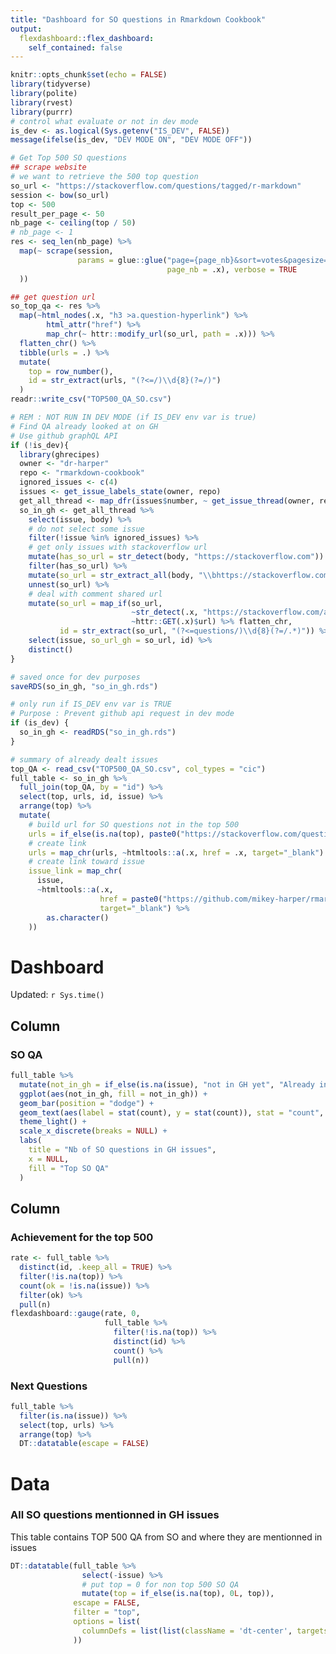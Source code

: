 ```yaml
---
title: "Dashboard for SO questions in Rmarkdown Cookbook"
output: 
  flexdashboard::flex_dashboard:
    self_contained: false 
---
```


```r
knitr::opts_chunk$set(echo = FALSE)
library(tidyverse)
library(polite)
library(rvest)
library(purrr)
# control what evaluate or not in dev mode
is_dev <- as.logical(Sys.getenv("IS_DEV", FALSE))
message(ifelse(is_dev, "DEV MODE ON", "DEV MODE OFF")) 
```

```r
# Get Top 500 SO questions
## scrape website
# we want to retrieve the 500 top question
so_url <- "https://stackoverflow.com/questions/tagged/r-markdown"
session <- bow(so_url)
top <- 500
result_per_page <- 50
nb_page <- ceiling(top / 50)
# nb_page <- 1
res <- seq_len(nb_page) %>%
  map(~ scrape(session, 
               params = glue::glue("page={page_nb}&sort=votes&pagesize={result_per_page}", 
                                   page_nb = .x), verbose = TRUE
  ))
```

```r
## get question url
so_top_qa <- res %>%
  map(~html_nodes(.x, "h3 >a.question-hyperlink") %>%
        html_attr("href") %>%
        map_chr(~ httr::modify_url(so_url, path = .x))) %>%
  flatten_chr() %>%
  tibble(urls = .) %>%
  mutate(
    top = row_number(),
    id = str_extract(urls, "(?<=/)\\d{8}(?=/)") 
  )
readr::write_csv("TOP500_QA_SO.csv")
```

```r
# REM : NOT RUN IN DEV MODE (if IS_DEV env var is true)
# Find QA already looked at on GH
# Use github graphQL API
if (!is_dev){
  library(ghrecipes)
  owner <- "dr-harper"
  repo <- "rmarkdown-cookbook"
  ignored_issues <- c(4)
  issues <- get_issue_labels_state(owner, repo)
  get_all_thread <- map_dfr(issues$number, ~ get_issue_thread(owner, repo, .x))
  so_in_gh <- get_all_thread %>%
    select(issue, body) %>%
    # do not select some issue
    filter(!issue %in% ignored_issues) %>%
    # get only issues with stackoverflow url
    mutate(has_so_url = str_detect(body, "https://stackoverflow.com")) %>%
    filter(has_so_url) %>%
    mutate(so_url = str_extract_all(body, "\\bhttps://stackoverflow.com/[^\\s)]*")) %>%
    unnest(so_url) %>%
    # deal with comment shared url
    mutate(so_url = map_if(so_url, 
                           ~str_detect(.x, "https://stackoverflow.com/a/.*"), 
                           ~httr::GET(.x)$url) %>% flatten_chr,
           id = str_extract(so_url, "(?<=questions/)\\d{8}(?=/.*)")) %>%
    select(issue, so_url_gh = so_url, id) %>%
    distinct()
}
```
  
```r
# saved once for dev purposes
saveRDS(so_in_gh, "so_in_gh.rds")
```

```r
# only run if IS_DEV env var is TRUE
# Purpose : Prevent github api request in dev mode
if (is_dev) {
  so_in_gh <- readRDS("so_in_gh.rds")
}
```


```r
# summary of already dealt issues
top_QA <- read_csv("TOP500_QA_SO.csv", col_types = "cic")
full_table <- so_in_gh %>%
  full_join(top_QA, by = "id") %>%
  select(top, urls, id, issue) %>%
  arrange(top) %>%
  mutate(
    # build url for SO questions not in the top 500
    urls = if_else(is.na(top), paste0("https://stackoverflow.com/questions/", id), urls),
    # create link
    urls = map_chr(urls, ~htmltools::a(.x, href = .x, target="_blank") %>% as.character),
    # create link toward issue
    issue_link = map_chr(
      issue, 
      ~htmltools::a(.x,
                    href = paste0("https://github.com/mikey-harper/rmarkdown-cookbook/issues/", .x),
                    target="_blank") %>%
        as.character()
    ))
```


Dashboard
===========================

Updated: `r Sys.time()`

Column
----------------------------------------

### SO QA

```r
full_table %>%
  mutate(not_in_gh = if_else(is.na(issue), "not in GH yet", "Already in GH")) %>%
  ggplot(aes(not_in_gh, fill = not_in_gh)) +
  geom_bar(position = "dodge") +
  geom_text(aes(label = stat(count), y = stat(count)), stat = "count", vjust = -0.5, hjust = 0.5) +
  theme_light() +
  scale_x_discrete(breaks = NULL) +
  labs(
    title = "Nb of SO questions in GH issues",
    x = NULL,
    fill = "Top SO QA"
  )
```

Column
-------------------------------------------

### Achievement for the top 500

```r
rate <- full_table %>% 
  distinct(id, .keep_all = TRUE) %>%
  filter(!is.na(top)) %>%
  count(ok = !is.na(issue)) %>% 
  filter(ok) %>% 
  pull(n)
flexdashboard::gauge(rate, 0, 
                     full_table %>% 
                       filter(!is.na(top)) %>%
                       distinct(id) %>%
                       count() %>%
                       pull(n))
```

### Next Questions

```r
full_table %>%
  filter(is.na(issue)) %>%
  select(top, urls) %>%
  arrange(top) %>%
  DT::datatable(escape = FALSE)
```


Data 
============================

### All SO questions mentionned in GH issues 

This table contains TOP 500 QA from SO and where they are mentionned in issues

```r
DT::datatable(full_table %>% 
                select(-issue) %>%
                # put top = 0 for non top 500 SO QA
                mutate(top = if_else(is.na(top), 0L, top)),
              escape = FALSE, 
              filter = "top", 
              options = list(
                columnDefs = list(list(className = 'dt-center', targets = 0:4))
              ))
```

